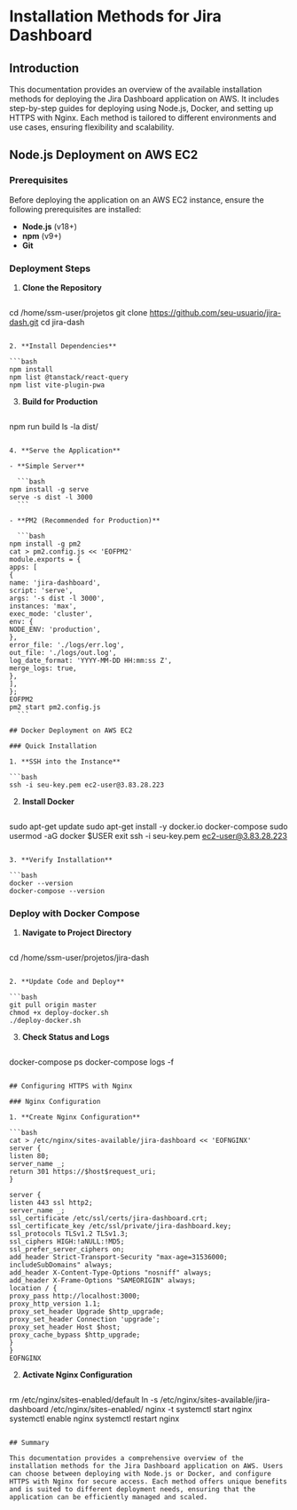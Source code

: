 # Installation Methods for Jira Dashboard

## Introduction

This documentation provides an overview of the available installation methods for deploying the Jira Dashboard application on AWS. It includes step-by-step guides for deploying using Node.js, Docker, and setting up HTTPS with Nginx. Each method is tailored to different environments and use cases, ensuring flexibility and scalability.

## Node.js Deployment on AWS EC2

### Prerequisites

Before deploying the application on an AWS EC2 instance, ensure the following prerequisites are installed:

- **Node.js** (v18+)
- **npm** (v9+)
- **Git**

### Deployment Steps

1. **Clone the Repository**

   ```bash
cd /home/ssm-user/projetos
git clone https://github.com/seu-usuario/jira-dash.git
cd jira-dash
   ```

2. **Install Dependencies**

   ```bash
npm install
npm list @tanstack/react-query
npm list vite-plugin-pwa
   ```

3. **Build for Production**

   ```bash
npm run build
ls -la dist/
   ```

4. **Serve the Application**

   - **Simple Server**

     ```bash
npm install -g serve
serve -s dist -l 3000
     ```

   - **PM2 (Recommended for Production)**

     ```bash
npm install -g pm2
cat > pm2.config.js << 'EOFPM2'
module.exports = {
apps: [
{
name: 'jira-dashboard',
script: 'serve',
args: '-s dist -l 3000',
instances: 'max',
exec_mode: 'cluster',
env: {
NODE_ENV: 'production',
},
error_file: './logs/err.log',
out_file: './logs/out.log',
log_date_format: 'YYYY-MM-DD HH:mm:ss Z',
merge_logs: true,
},
],
};
EOFPM2
pm2 start pm2.config.js
     ```

## Docker Deployment on AWS EC2

### Quick Installation

1. **SSH into the Instance**

   ```bash
ssh -i seu-key.pem ec2-user@3.83.28.223
   ```

2. **Install Docker**

   ```bash
sudo apt-get update
sudo apt-get install -y docker.io docker-compose
sudo usermod -aG docker $USER
exit
ssh -i seu-key.pem ec2-user@3.83.28.223
   ```

3. **Verify Installation**

   ```bash
docker --version
docker-compose --version
   ```

### Deploy with Docker Compose

1. **Navigate to Project Directory**

   ```bash
cd /home/ssm-user/projetos/jira-dash
   ```

2. **Update Code and Deploy**

   ```bash
git pull origin master
chmod +x deploy-docker.sh
./deploy-docker.sh
   ```

3. **Check Status and Logs**

   ```bash
docker-compose ps
docker-compose logs -f
   ```

## Configuring HTTPS with Nginx

### Nginx Configuration

1. **Create Nginx Configuration**

   ```bash
cat > /etc/nginx/sites-available/jira-dashboard << 'EOFNGINX'
server {
listen 80;
server_name _;
return 301 https://$host$request_uri;
}

server {
listen 443 ssl http2;
server_name _;
ssl_certificate /etc/ssl/certs/jira-dashboard.crt;
ssl_certificate_key /etc/ssl/private/jira-dashboard.key;
ssl_protocols TLSv1.2 TLSv1.3;
ssl_ciphers HIGH:!aNULL:!MD5;
ssl_prefer_server_ciphers on;
add_header Strict-Transport-Security "max-age=31536000; includeSubDomains" always;
add_header X-Content-Type-Options "nosniff" always;
add_header X-Frame-Options "SAMEORIGIN" always;
location / {
proxy_pass http://localhost:3000;
proxy_http_version 1.1;
proxy_set_header Upgrade $http_upgrade;
proxy_set_header Connection 'upgrade';
proxy_set_header Host $host;
proxy_cache_bypass $http_upgrade;
}
}
EOFNGINX
   ```

2. **Activate Nginx Configuration**

   ```bash
rm /etc/nginx/sites-enabled/default
ln -s /etc/nginx/sites-available/jira-dashboard /etc/nginx/sites-enabled/
nginx -t
systemctl start nginx
systemctl enable nginx
systemctl restart nginx
   ```

## Summary

This documentation provides a comprehensive overview of the installation methods for the Jira Dashboard application on AWS. Users can choose between deploying with Node.js or Docker, and configure HTTPS with Nginx for secure access. Each method offers unique benefits and is suited to different deployment needs, ensuring that the application can be efficiently managed and scaled.
